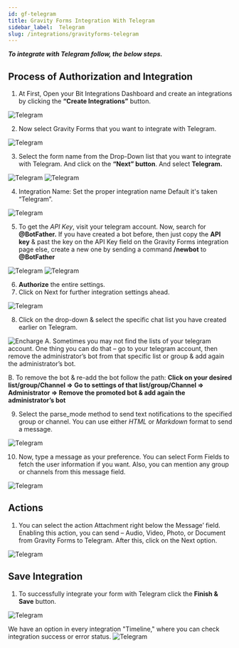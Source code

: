 ```yaml
---
id: gf-telegram
title: Gravity Forms Integration With Telegram
sidebar_label:  Telegram
slug: /integrations/gravityforms-telegram
---
```



***To integrate with Telegram follow, the below steps.***


## Process of Authorization and Integration
1.	At First, Open your Bit Integrations Dashboard and create an integrations by clicking the **“Create Integrations”** button.
 <Image src="Telegram/Create Integration" alt="Telegram" w="1020" h="350" />


2. Now select Gravity Forms that you want to integrate with Telegram.
 <Image src="Telegram/Select Contact Form 7" alt="Telegram" w="1020" h="350" />

3.	Select the form name from the Drop-Down list that you want to integrate with Telegram. And click on the **“Next” button**. And select **Telegram.**
 <Image src="Telegram/Gravity-Forms" alt="Telegram" w="1020" h="350" />
 <Image src="Telegram/select telegram" alt="Telegram" w="1020" h="350" />

4.	Integration Name: Set the proper integration name Default it's taken “Telegram”.
 <Image src="Telegram/integration name" alt="Telegram" w="1020" h="350" />

5. To get the *API Key*, visit your telegram account. Now, search for **@BotFather.** If you have created a bot before, then just copy the **API key** & past the key on the API Key field on the Gravity Forms integration page else, create a new one by sending a command **/newbot** to **@BotFather**
 <Image src="Telegram/bot api" alt="Telegram" w="1020" h="350" />
 <Image src="Telegram/paste bot api key" alt="Telegram" w="1020" h="350" />


6.	**Authorize** the entire settings.
7.	Click on Next for further integration settings ahead.
 <Image src="Telegram/authorize" alt="Telegram" w="1020" h="350" />

 
8.	Click on the drop-down & select the specific chat list you have created earlier on Telegram.
 <Image src="Telegram/select chat list" alt="Encharge" w="1020" h="300" />
 A. Sometimes you may not find the lists of your telegram account. One thing you can do that – go to your telegram account, then remove the administrator’s bot from that specific list or group & add again the administrator’s bot.

 B. To remove the bot & re-add the bot follow the path: **Click on your desired list/group/Channel => Go to settings of that list/group/Channel => Administrator => Remove the promoted bot & add again the administrator’s bot**


9.	Select the parse_mode method to send text notifications to the specified group or channel. You can use either *HTML* or *Markdown* format to send a message.
 <Image src="Telegram/create massage" alt="Telegram" w="1020" h="350" />

10. Now, type a message as your preference. You can select Form Fields to fetch the user information if you want. Also, you can mention any group or channels from this message field.
 <Image src="Telegram/create massage2" alt="Telegram" w="1020" h="350" />

## Actions

1.	You can select the action Attachment right below the Message’ field. Enabling this action, you can send – Audio, Video, Photo, or Document from Gravity Forms to Telegram. After this, click on the Next option.
 <Image src="Telegram/attachment actions" alt="Telegram" w="1020" h="350" />

## Save Integration
1.	To successfully integrate your form with Telegram click the **Finish & Save** button.
 <Image src="Telegram/finish and save" alt="Telegram" w="1020" h="350" />

  We have an option in every integration "Timeline," where you can check integration success or error status.
   <Image src="Telegram/timeline" alt="Telegram" w="1020" h="350" />

